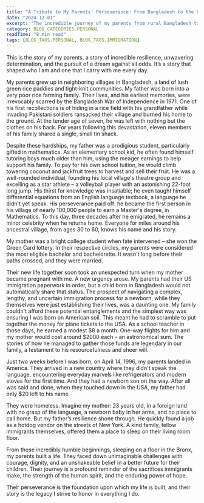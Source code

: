```yaml
---
title: "A Tribute to My Parents' Perseverance: From Bangladesh to the Bronx"
date: "2024-12-01"
excerpt: "The incredible journey of my parents from rural Bangladesh to starting a new life in America, a testament to their unwavering spirit and sacrifice."
category: BLOG_CATEGORIES.PERSONAL
readTime: "8 min read"
tags: [BLOG_TAGS.PERSONAL, BLOG_TAGS.IMMIGRATION]
---
```



This is the story of my parents, a story of incredible resilience, unwavering determination, and the pursuit of a dream against all odds. It’s a story that shaped who I am and one that I carry with me every day.

My parents grew up in neighboring villages in Bangladesh, a land of lush green rice paddies and tight-knit communities. My father was born into a very poor rice farming family. Their lives, and his earliest memories, were irrevocably scarred by the Bangladesh War of Independence in 1971. One of his first recollections is of hiding in a rice field with his grandfather while invading Pakistani soldiers ransacked their village and burned his home to the ground. At the tender age of seven, he was left with nothing but the clothes on his back. For years following this devastation, eleven members of his family shared a single, small tin shack.

Despite these hardships, my father was a prodigious student, particularly gifted in mathematics. As an elementary school kid, he often found himself tutoring boys much older than him, using the meager earnings to help support his family. To pay for his own school tuition, he would climb towering coconut and jackfruit trees to harvest and sell their fruit. He was a well-rounded individual, founding his local village's theatre group and excelling as a star athlete – a volleyball player with an astonishing 22-foot long jump. His thirst for knowledge was insatiable; he even taught himself differential equations from an English language textbook, a language he didn't yet speak. His perseverance paid off: he became the first person in his village of nearly 100,000 people to earn a Master's degree, in Mathematics. To this day, three decades after he emigrated, he remains a minor celebrity when he returns home. Everyone for miles around his ancestral village, from ages 30 to 60, knows his name and his story.

My mother was a bright college student when fate intervened – she won the Green Card lottery. In their respective circles, my parents were considered the most eligible bachelor and bachelorette. It wasn't long before their paths crossed, and they were married.

Their new life together soon took an unexpected turn when my mother became pregnant with me. A new urgency arose. My parents had their US immigration paperwork in order, but a child born in Bangladesh would not automatically share that status. The prospect of navigating a complex, lengthy, and uncertain immigration process for a newborn, while they themselves were just establishing their lives, was a daunting one. My family couldn't afford these potential entanglements and the simplest way was ensuring I was born on American soil. This meant he had to scramble to put together the money for plane tickets to the USA. As a school teacher in those days, he earned a modest $8 a month. One-way flights for him and my mother would cost around $2000 each – an astronomical sum. The stories of how he managed to gather those funds are legendary in our family, a testament to his resourcefulness and sheer will.

Just two weeks before I was born, on April 14, 1996, my parents landed in America. They arrived in a new country where they didn't speak the language, encountering everyday marvels like refrigerators and modern stoves for the first time. And they had a newborn son on the way. After all was said and done, when they touched down in the USA, my father had only $20 left to his name.

They were homeless. Imagine my mother: 23 years old, in a foreign land with no grasp of the language, a newborn baby in her arms, and no place to call home. But my father’s resilience shone through. He quickly found a job as a hotdog vendor on the streets of New York. A kind family, fellow immigrants themselves, offered them a place to sleep on their living room floor.

From those incredibly humble beginnings, sleeping on a floor in the Bronx, my parents built a life. They faced down unimaginable challenges with courage, dignity, and an unshakeable belief in a better future for their children. Their journey is a profound reminder of the sacrifices immigrants make, the strength of the human spirit, and the enduring power of hope.

Their perseverance is the foundation upon which my life is built, and their story is the legacy I strive to honor in everything I do.

